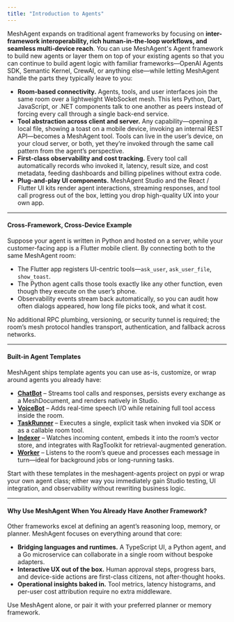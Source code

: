 ```yaml
---
title: "Introduction to Agents"
---
```


MeshAgent expands on traditional agent frameworks by focusing on **inter-framework interoperability, rich human-in-the-loop workflows, and seamless multi-device reach**. You can use MeshAgent's Agent framework to build new agents or layer them on top of your existing agents so that you can continue to build agent logic with familiar frameworks—OpenAI Agents SDK, Semantic Kernel, CrewAI, or anything else—while letting MeshAgent handle the parts they typically leave to you:

* **Room-based connectivity.** Agents, tools, and user interfaces join the same room over a lightweight WebSocket mesh. This lets Python, Dart, JavaScript, or .NET components talk to one another as peers instead of forcing every call through a single back-end service.  
* **Tool abstraction across client and server.** Any capability—opening a local file, showing a toast on a mobile device, invoking an internal REST API—becomes a MeshAgent tool. Tools can live in the user’s device, on your cloud server, or both, yet they’re invoked through the same call pattern from the agent’s perspective.  
* **First-class observability and cost tracking.** Every tool call automatically records who invoked it, latency, result size, and cost metadata, feeding dashboards and billing pipelines without extra code.  
* **Plug-and-play UI components.** MeshAgent Studio and the React / Flutter UI kits render agent interactions, streaming responses, and tool call progress out of the box, letting you drop high-quality UX into your own app.  

---

#### Cross-Framework, Cross-Device Example

Suppose your agent is written in Python and hosted on a server, while your customer-facing app is a Flutter mobile client. By connecting both to the same MeshAgent room:

* The Flutter app registers UI-centric tools—`ask_user`, `ask_user_file`, `show_toast`.  
* The Python agent calls those tools exactly like any other function, even though they execute on the user’s phone.  
* Observability events stream back automatically, so you can audit how often dialogs appeared, how long file picks took, and what it cost.

No additional RPC plumbing, versioning, or security tunnel is required; the room’s mesh protocol handles transport, authentication, and fallback across networks.

---

#### Built-in Agent Templates

MeshAgent ships template agents you can use as-is, customize, or wrap around agents you already have:

* **[ChatBot](./buildanddeploychatbot)** – Streams tool calls and responses, persists every exchange as a MeshDocument, and renders natively in Studio.  
* **[VoiceBot](./buildanddeployvoicebot)** – Adds real-time speech I/O while retaining full tool access inside the room.  
* **[TaskRunner](./taskrunner)** – Executes a single, explicit task when invoked via SDK or as a callable room tool.  
* **[Indexer](./indexer)** – Watches incoming content, embeds it into the room’s vector store, and integrates with RagToolkit for retrieval-augmented generation.  
* **[Worker](./worker)** – Listens to the room’s queue and processes each message in turn—ideal for background jobs or long-running tasks.  

Start with these templates in the meshagent-agents project on pypi or wrap your own agent class; either way you immediately gain Studio testing, UI integration, and observability without rewriting business logic.

---

#### Why Use MeshAgent When You Already Have Another Framework?

Other frameworks excel at defining an agent’s reasoning loop, memory, or planner. MeshAgent focuses on everything around that core:

* **Bridging languages and runtimes.** A TypeScript UI, a Python agent, and a Go microservice can collaborate in a single room without bespoke adapters.  
* **Interactive UX out of the box.** Human approval steps, progress bars, and device-side actions are first-class citizens, not after-thought hooks.  
* **Operational insights baked in.** Tool metrics, latency histograms, and per-user cost attribution require no extra middleware.  

Use MeshAgent alone, or pair it with your preferred planner or memory framework.